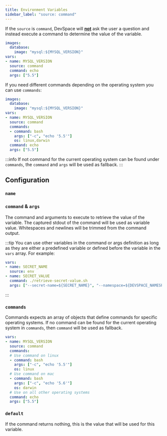 ```yaml
---
title: Environment Variables
sidebar_label: "source: command"
---
```



If the `source` is `command`, DevSpace will **<u>not</u>** ask the user a question and instead execute a command to determine the value of the variable.
```yaml {3,5-8}
images:
  database:
    image: "mysql:${MYSQL_VERSION}"
vars:
- name: MYSQL_VERSION
  source: command
  command: echo
  args: ["5.5"]
```

If you need different commands depending on the operating system you can use `commands`:
```yaml {3,7-10}
images:
  database:
    image: "mysql:${MYSQL_VERSION}"
vars:
- name: MYSQL_VERSION
  source: command
  commands:
  - command: bash
    args: ["-c", "echo '5.5'"]
    os: linux,darwin
  command: echo
  args: ["5.5"]
```

:::info
If not command for the current operating system can be found under `commands`, the `command` and `args` will be used as fallback.
:::

<FragmentVarsForceString/>

## Configuration

### `name`

<FragmentVarsName/>


### `command` & `args`

The command and arguments to execute to retrieve the value of the variable. The captured stdout of the command will be used as variable value. Whitespaces and newlines will be trimmed from the command output.

:::tip
You can use other variables in the command or args definition as long as they are either a predefined variable or defined before the variable in the `vars` array. For example:
```yaml
vars:
- name: SECRET_NAME
  source: env
- name: SECRET_VALUE
  command: ./retrieve-secret-value.sh
  args: ["--secret-name=${SECRET_NAME}", "--namespace=${DEVSPACE_NAMESPACE}"]
```
:::

### `commands`

Commands expects an array of objects that define commands for specific operating systems. If no command can be found for the current operating system in `commands`, then `command` will be used as fallback.

```yaml
vars:
- name: MYSQL_VERSION
  source: command
  commands:
  # Use command on linux
  - command: bash
    args: ["-c", "echo '5.5'"]
    os: linux
  # Use command on mac
  - command: bash
    args: ["-c", "echo '5.6'"]
    os: darwin
  # Use on all other operating systems
  command: echo
  args: ["5.5"]
```

### `default`

If the command returns nothing, this is the value that will be used for this variable.